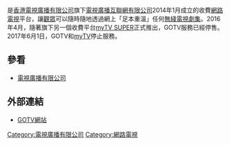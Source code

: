 {{expand|time=2014-01-21T15:46:46+00:00}}
{{unreferenced|time=2014-01-21T15:46:46+00:00}}
{{pathnav|香港電視廣播有限公司|<nowiki>網絡電視平台</nowiki>}}
{{noteTA 
|G1=IT
|1=zh-tw:視訊; zh-hans:视频; zh-hk:視訊; 
|2=zh-tw:高清翡翠台; zh-hans:高清翡翠台; zh-hk:高清翡翠台;
|3=zh-tw:行動裝置; zh-hans:移动设备; zh-hk:流動裝置;
|4=zh-tw:電視廣播互聯網有限公司; zh-hans:电视广播互联网有限公司; zh-hk:電視廣播互聯網有限公司;
}}
{{Infobox Website
| name            = GOTV
| url             = http://gotv.tvb.com
| type            = [[互聯網電視|互聯網電視]]平台
| language        = [[繁體中文|繁體中文]]
| owner           = [[電視廣播有限公司|電視廣播互聯網有限公司]]
| launch_date     = 2014年1月至2017年6月1日
| current_status  = 停售
}}
{{lang|en|'''GOTV'''}}是[[香港電視廣播有限公司|香港電視廣播有限公司]]旗下[[電視廣播互聯網有限公司|電視廣播互聯網有限公司]]2014年1月成立的收費[[網路電視|網路電視]]平台，讓[[觀眾|觀眾]]可以隨時隨地透過網上「足本重溫」任何[[無綫電視劇集|無綫電視劇集]]。2016年4月，隨著旗下另一個收費平台[[myTV_SUPER|myTV SUPER]]正式推出，GOTV服務已經停售。2017年6月1日，GOTV和[[myTV|myTV]]停止服務。

== 參看 ==
*[[電視廣播有限公司|電視廣播有限公司]]

== 外部連結 ==
*[https://web.archive.org/web/20140220100913/http://gotv.tvb.com/ GOTV網站]

{{電視廣播有限公司頻道}}
{{香港OTT平台}}

[[Category:電視廣播有限公司|Category:電視廣播有限公司]]
[[Category:網路電視|Category:網路電視]]